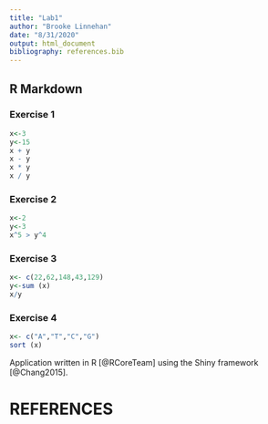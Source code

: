 ```yaml
---
title: "Lab1"
author: "Brooke Linnehan"
date: "8/31/2020"
output: html_document
bibliography: references.bib
---
```


## R Markdown


### Exercise 1 
```r
x<-3
y<-15
x + y
x - y
x * y
x / y
```
### Exercise 2
```r
x<-2
y<-3
x^5 > y^4
```

### Exercise 3
```r
x<- c(22,62,148,43,129)
y<-sum (x)
x/y
```

### Exercise 4
```r
x<- c("A","T","C","G")
sort (x)
```

Application written in R [@RCoreTeam] using the Shiny framework [@Chang2015].

# REFERENCES


